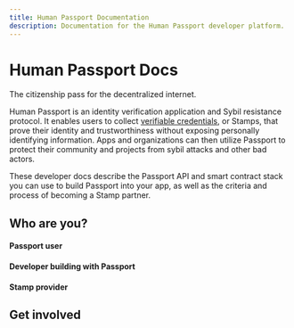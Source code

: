 ```yaml
---
title: Human Passport Documentation
description: Documentation for the Human Passport developer platform.
---
```



# Human Passport Docs

The citizenship pass for the decentralized internet.

Human Passport is an identity verification application and Sybil resistance protocol. 
It enables users to collect [verifiable credentials](/overview/key-terms#verifiable-credentials-vcs), or Stamps, that prove their identity and trustworthiness without exposing personally identifying information. Apps and organizations can then utilize Passport to protect their community and projects from sybil attacks and other bad actors.

These developer docs describe the Passport API and smart contract stack you can use to build Passport into your app, as well as the criteria and process of becoming a Stamp partner.

## Who are you?

#### Passport user

<Cards>
  <Card title="What is Passport?" href="https://support.passport.xyz/passport-knowledge-base" />
  <Card title="How to create a Passport" href="https://support.passport.xyz/passport-knowledge-base/using-passport/creating-a-passport" />
  <Card title="FAQ" href="https://support.passport.xyz/passport-knowledge-base/common-questions" />
</Cards>


#### Developer building with Passport

<Cards>
  <Card title="Introduction" href="building-with-passport/introduction" />
  <Card title="Tutorials" href="building-with-passport/tutorials" />
  <Card title="Major concepts" href="building-with-passport/major-concepts" />
  <Card title="Passport API" href="building-with-passport/passport-api/overview" />
  <Card title="Smart contracts" href="building-with-passport/smart-contracts/overview" />
</Cards>


#### Stamp provider

<Cards>
  <Card title="Creating a new Stamp" href="stamps/integrating-a-new-stamp" />
</Cards>


## Get involved

<Cards>
  <Card title="Join the community on Telegram" href="https://t.me/+Mcp9RsRV7tVmYjZh" />
  <Card title="Blog" href="https://www.gitcoin.co/blog/tag/gitcoin-passport" />
  <Card title="Contribute to the docs" href="community/getting-involved" />
</Cards>
